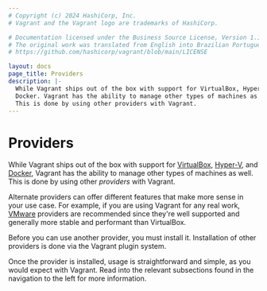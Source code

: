 ```yaml
---
# Copyright (c) 2024 HashiCorp, Inc.
# Vagrant and the Vagrant logo are trademarks of HashiCorp.

# Documentation licensed under the Business Source License, Version 1.1.
# The original work was translated from English into Brazilian Portuguese.
# https://github.com/hashicorp/vagrant/blob/main/LICENSE

layout: docs
page_title: Providers
description: |-
  While Vagrant ships out of the box with support for VirtualBox, Hyper-V, and
  Docker. Vagrant has the ability to manage other types of machines as well.
  This is done by using other providers with Vagrant.
---
```


# Providers

While Vagrant ships out of the box with support for [VirtualBox](https://www.virtualbox.org),
[Hyper-V](https://learn.microsoft.com/en-us/virtualization/hyper-v-on-windows/about/), and [Docker](https://www.docker.io),
Vagrant has the ability to manage other types of machines as well. This is done
by using other _providers_ with Vagrant.

Alternate providers can offer different features that make more sense in your use case.
For example, if you are using Vagrant for any real work, [VMware](https://www.vmware.com)
providers are recommended since they're well supported and generally more
stable and performant than VirtualBox.

Before you can use another provider, you must install it. Installation of other providers
is done via the Vagrant plugin system.

Once the provider is installed, usage is straightforward and simple, as
you would expect with Vagrant. Read into the relevant subsections found in
the navigation to the left for more information.

